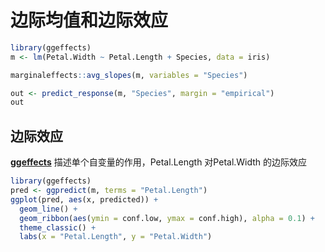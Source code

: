 # 边际均值和边际效应

```r
library(ggeffects)
m <- lm(Petal.Width ~ Petal.Length + Species, data = iris)

marginaleffects::avg_slopes(m, variables = "Species")

```

```r
out <- predict_response(m, "Species", margin = "empirical")
out
```

## 边际效应

[**ggeffects**](https://github.com/strengejacke/ggeffects) 描述单个自变量的作用，Petal.Length 对Petal.Width 的边际效应

```r
library(ggeffects)
pred <- ggpredict(m, terms = "Petal.Length")
ggplot(pred, aes(x, predicted)) +
  geom_line() +
  geom_ribbon(aes(ymin = conf.low, ymax = conf.high), alpha = 0.1) +
  theme_classic() +
  labs(x = "Petal.Length", y = "Petal.Width")
```
